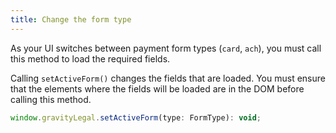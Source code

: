 ```yaml
---
title: Change the form type
---
```


As your UI switches between payment form types (`card`, `ach`), you must call this method to load the required fields.

Calling `setActiveForm()` changes the fields that are loaded. You must ensure that the elements where the fields will be loaded are in the DOM before calling this method.

```javascript
window.gravityLegal.setActiveForm(type: FormType): void;
```
